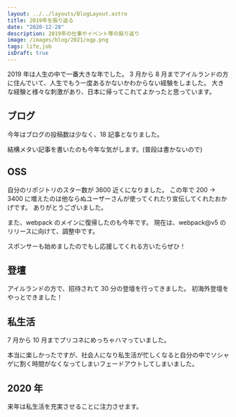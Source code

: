 ```yaml
---
layout: ../../layouts/BlogLayout.astro
title: 2019年を振り返る
date: "2020-12-28"
description: 2019年の仕事やイベント等の振り返り
image: /images/blog/2021/ogp.png
tags: life,job
isDraft: true
---
```


2019 年は人生の中で一番大きな年でした。
3 月から 8 月までアイルランドの方に住んでいて、人生でもう一度あるかないかわからない経験をしました。
大きな経験と様々な刺激があり、日本に帰ってこれてよかったと思っています。

## ブログ

今年はブログの投稿数は少なく、18 記事となりました。

結構メタい記事を書いたのも今年な気がします。(普段は書かないので)

## OSS

自分のリポジトリのスター数が 3600 近くになりました。
この年で 200 -> 3400 に増えたのは他ならぬユーザーさんが使ってくれたり宣伝してくれたおかげです。
ありがとうございました。

また、webpack のメインに復帰したのも今年です。
現在は、webpack@v5 のリリースに向けて、調整中です。

スポンサーも始めましたのでもし応援してくれる方いたらぜひ！

## 登壇

アイルランドの方で、招待されて 30 分の登壇を行ってきました。
初海外登壇をやっとできました！

## 私生活

7 月から 10 月までプリコネにめっちゃハマっていました。

本当に楽しかったですが、社会人になり私生活が忙しくなると自分の中でソシャゲに割く時間がなくなってしまいフェードアウトしてしまいました。

## 2020 年

来年は私生活を充実させることに注力させます。

